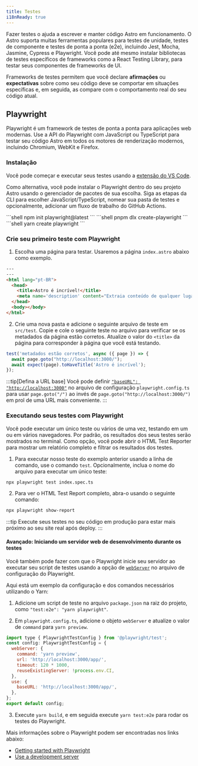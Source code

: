 ```yaml
---
title: Testes
i18nReady: true
---
```




Fazer testes o ajuda a escrever e manter código Astro em funcionamento. O Astro suporta muitas ferramentas populares para testes de unidade, testes de componente e testes de ponta a ponta (e2e), incluindo Jest, Mocha, Jasmine, Cypress e Playwright. Você pode até mesmo instalar bibliotecas de testes específicos de frameworks como a React Testing Library, para testar seus componentes de frameworks de UI.

Frameworks de testes permitem que você declare **afirmações** ou **expectativas** sobre como seu código deve se comportar em situações específicas e, em seguida, as compare com o comportamento real do seu código atual.

## Playwright

Playwright é um framework de testes de ponta a ponta para aplicações web modernas. Use a API do Playwright com JavaScript ou TypeScript para testar seu código Astro em todos os motores de renderização modernos, incluindo Chromium, WebKit e Firefox.

### Instalação

Você pode começar e executar seus testes usando a [extensão do VS Code](https://playwright.dev/docs/getting-started-vscode).

Como alternativa, você pode instalar o Playwright dentro do seu projeto Astro usando o gerenciador de pacotes de sua escolha. Siga as etapas da CLI para escolher JavaScript/TypeScript, nomear sua pasta de testes e opcionalmente, adicionar um fluxo de trabalho do GitHub Actions.

<PackageManagerTabs>
  <Fragment slot="npm">
  ```shell
  npm init playwright@latest
  ```
  </Fragment>
  <Fragment slot="pnpm">
  ```shell
  pnpm dlx create-playwright
  ```
  </Fragment>
  <Fragment slot="yarn">
  ```shell
  yarn create playwright
  ```
  </Fragment>
</PackageManagerTabs>

### Crie seu primeiro teste com Playwright

1. Escolha uma página para testar. Usaremos a página `index.astro` abaixo como exemplo.

```html title="src/pages/index.astro"
---
---
<html lang="pt-BR">
  <head>
    <title>Astro é incrível!</title>
    <meta name='description' content="Extraia conteúdo de qualquer lugar e sirva-o rapidamente com a arquitetura em ilhas de última geração do Astro." />
  </head>
  <body></body>
</html>
```

2. Crie uma nova pasta e adicione o seguinte arquivo de teste em `src/test`. Copie e cole o seguinte teste no arquivo para verificar se os metadados da página estão corretos. Atualize o valor do `<title>` da página para corresponder à página que você está testando.

```jsx title="src/test/index.spec.ts" "Astro é incrível!"
test('metadados estão corretos', async ({ page }) => {
  await page.goto("http://localhost:3000/");
  await expect(page).toHaveTitle('Astro é incrível');
});
```

:::tip[Defina a URL base]
Você pode definir [`"baseURL": "http://localhost:3000"`](https://playwright.dev/docs/api/class-testoptions#test-options-base-url) no arquivo de configuração `playwright.config.ts` para usar `page.goto("/")` ao invés de `page.goto("http://localhost:3000/")` em prol de uma URL mais conveniente.
:::

### Executando seus testes com Playwright

Você pode executar um único teste ou vários de uma vez, testando em um ou em vários navegadores. Por padrão, os resultados dos seus testes serão mostrados no terminal. Como opção, você pode abrir o HTML Test Reporter para mostrar um relatório completo e filtrar os resultados dos testes.

1. Para executar nosso teste do exemplo anterior usando a linha de comando, use o comando `test`. Opcionalmente, inclua o nome do arquivo para executar um único teste:

```sh
npx playwright test index.spec.ts
```

2. Para ver o HTML Test Report completo, abra-o usando o seguinte comando:
```sh
npx playwright show-report
```

:::tip
Execute seus testes no seu código em produção para estar mais próximo ao seu site real após deploy.
:::

#### Avançado: Iniciando um servidor web de desenvolvimento durante os testes

Você também pode fazer com que o Playwright inicie seu servidor ao executar seu script de testes usando a opção de [`webServer`](https://playwright.dev/docs/test-advanced#launching-a-development-web-server-during-the-tests) no arquivo de configuração do Playwright.

Aqui está um exemplo da configuração e dos comandos necessários utilizando o Yarn:

1. Adicione um script de teste no arquivo `package.json` na raiz do projeto, como `"test:e2e": "yarn playwright"`.

2. Em `playwright.config.ts`, adicione o objeto `webServer` e atualize o valor de `command` para `yarn preview`.

```js title="playwright.config.ts" ins={3-8} "yarn preview"
import type { PlaywrightTestConfig } from '@playwright/test';
const config: PlaywrightTestConfig = {
  webServer: {
    command: 'yarn preview',
    url: 'http://localhost:3000/app/',
    timeout: 120 * 1000,
    reuseExistingServer: !process.env.CI,
  },
  use: {
    baseURL: 'http://localhost:3000/app/',
  },
};
export default config;
```

3. Execute `yarn build`, e em seguida execute `yarn test:e2e` para rodar os testes do Playwright.

Mais informações sobre o Playwright podem ser encontradas nos links abaixo:

- [Getting started with Playwright](https://playwright.dev/docs/intro)
- [Use a development server](https://playwright.dev/docs/test-advanced#launching-a-development-web-server-during-the-tests)
